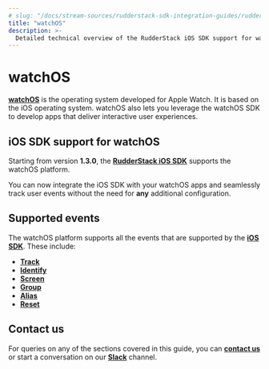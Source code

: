 ```yaml
---
# slug: "/docs/stream-sources/rudderstack-sdk-integration-guides/rudderstack-ios-sdk"
title: "watchOS"
description: >-
  Detailed technical overview of the RudderStack iOS SDK support for watchOS.
---
```


# watchOS

[**watchOS**](https://developer.apple.com/watchos/) is the operating system developed for Apple Watch. It is based on the iOS operating system. watchOS also lets you leverage the watchOS SDK to develop apps that deliver interactive user experiences.

## iOS SDK support for watchOS

Starting from version <strong>1.3.0</strong>, the [**RudderStack iOS SDK**](https://rudderstack.com/docs/stream-sources/rudderstack-sdk-integration-guides/rudderstack-ios-sdk/) supports the watchOS platform. 

<div class="successBlock">

You can now integrate the iOS SDK with your watchOS apps and seamlessly track user events without the need for <strong>any</strong> additional configuration.
</div>

## Supported events

The watchOS platform supports all the events that are supported by the [**iOS SDK**](https://rudderstack.com/docs/stream-sources/rudderstack-sdk-integration-guides/rudderstack-ios-sdk/). These include:

* [**Track**](https://rudderstack.com/docs/stream-sources/rudderstack-sdk-integration-guides/rudderstack-ios-sdk/#track)
* [**Identify**](https://rudderstack.com/docs/stream-sources/rudderstack-sdk-integration-guides/rudderstack-ios-sdk/#identify)
* [**Screen**](https://rudderstack.com/docs/stream-sources/rudderstack-sdk-integration-guides/rudderstack-ios-sdk/#screen)
* [**Group**](https://rudderstack.com/docs/stream-sources/rudderstack-sdk-integration-guides/rudderstack-ios-sdk/#group)
* [**Alias**](https://rudderstack.com/docs/stream-sources/rudderstack-sdk-integration-guides/rudderstack-ios-sdk/#alias)
* [**Reset**](https://rudderstack.com/docs/stream-sources/rudderstack-sdk-integration-guides/rudderstack-ios-sdk/#reset)

## Contact us

For queries on any of the sections covered in this guide, you can [**contact us**](mailto:%20docs@rudderstack.com) or start a conversation on our [**Slack**](https://rudderstack.com/join-rudderstack-slack-community) channel.
